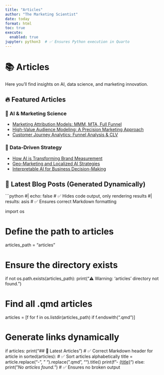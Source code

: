 ```yaml
---
title: "Articles"
author: "The Marketing Scientist"
date: today
format: html
toc: true
execute:
  enabled: true
jupyter: python3  # ✅ Ensures Python execution in Quarto
---
```


# 📚 Articles  

Here you’ll find insights on AI, data science, and marketing innovation.

## 🔥 Featured Articles

### 🚀 AI & Marketing Science
- [Marketing Attribution Models: MMM, MTA, Full Funnel](#)
- [High-Value Audience Modeling: A Precision Marketing Approach](#)
- [Customer Journey Analytics: Funnel Analysis & CLV](#)

### 🎯 Data-Driven Strategy
- [How AI is Transforming Brand Measurement](#)
- [Geo-Marketing and Localized AI Strategies](#)
- [Interpretable AI for Business Decision-Making](#)

## 📌 Latest Blog Posts (Generated Dynamically)

```python
#| echo: false  # ✅ Hides code output, only rendering results
#| results: asis  # ✅ Ensures correct Markdown formatting

import os

# Define the path to articles
articles_path = "articles"

# Ensure the directory exists
if not os.path.exists(articles_path):
    print("⚠️ Warning: 'articles' directory not found.")

# Find all .qmd articles
articles = [f for f in os.listdir(articles_path) if f.endswith(".qmd")]

# Generate links dynamically
if articles:
    print("## 📝 Latest Articles\n")  # ✅ Correct Markdown header
    for article in sorted(articles):  # ✅ Sort articles alphabetically
        title = article.replace("-", " ").replace(".qmd", "").title()
        print(f"- [{title}](articles/{article.replace('.qmd', '.html')})")
else:
    print("_No articles found._")  # ✅ Ensures no broken output
